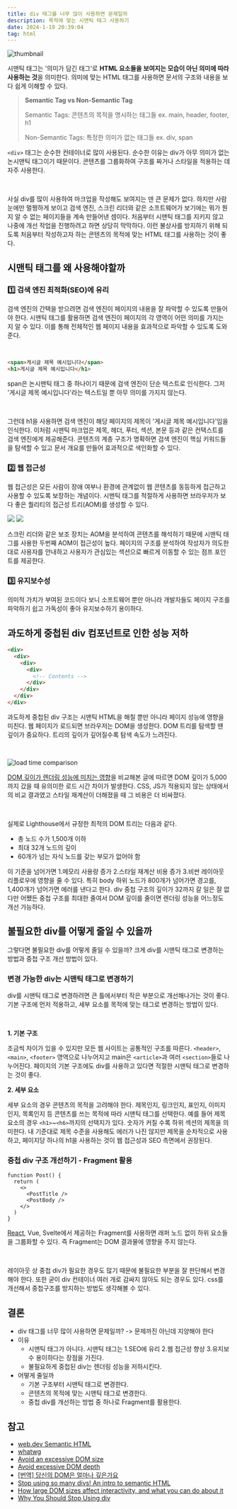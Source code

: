```yaml
---
title: div 태그를 너무 많이 사용하면 문제일까
description: 목적에 맞는 시맨틱 태그 사용하기
date: 2024-1-19 20:39:04
tag: html
---
```


![thumbnail](/images/posts/html/overusing-div/1.png)

시맨틱 태그는 '의미가 담긴 태그'로 **HTML 요소들을 보여지는 모습이 아닌 의미에 따라 사용하는 것**을 의미한다.
의미에 맞는 HTML 태그를 사용하면 문서의 구조와 내용을 보다 쉽게 이해할 수 있다.

> **Semantic Tag vs Non-Semantic Tag**
>
> Semantic Tags: 콘텐츠의 목적을 명시하는 태그들 ex. main, header, footer, h1
>
> Non-Semantic Tags: 특정한 의미가 없는 태그들 ex. div, span

`<div>` 태그는 순수한 컨테이너로 많이 사용된다.
순수한 이유는 div가 아무 의미가 없는 논시맨틱 태그이기 때문이다.
콘텐츠를 그룹화하여 구조를 짜거나 스타일을 적용하는 데 자주 사용한다.

<br />

사실 div를 많이 사용하여 마크업을 작성해도 보여지는 덴 큰 문제가 없다.
하지만 사람 눈에만 멀쩡하게 보이고 검색 엔진, 스크린 리더와 같은 소프트웨어가 보기에는 뭐가 뭔지 알 수 없는 페이지들을 계속 만들어낸 셈이다.
처음부터 시맨틱 태그를 지키지 않고 나중에 개선 작업을 진행하려고 하면 상당히 막막하다.
이런 불상사를 방지하기 위해 되도록 처음부터 작성하고자 하는 콘텐츠의 목적에 맞는 HTML 태그를 사용하는 것이 좋다.

## 시맨틱 태그를 왜 사용해야할까

### 1️⃣ 검색 엔진 최적화(SEO)에 유리

검색 엔진의 간택을 받으려면 검색 엔진이 페이지의 내용을 잘 파악할 수 있도록 만들어야 한다.
시맨틱 태그를 활용하면 검색 엔진이 페이지의 각 영역이 어떤 의미를 가지는 지 알 수 있다.
이를 통해 전체적인 웹 페이지 내용을 효과적으로 파악할 수 있도록 도와준다.

<br />

```html
<span>게시글 제목 예시입니다</span>
<h1>게시글 제목 예시입니다</h1>
```

span은 논시맨틱 태그 중 하나이기 때문에 검색 엔진이 단순 텍스트로 인식한다.
그저 '게시글 제목 예시입니다'라는 텍스트일 뿐 아무 의미를 가지지 않는다.

<br />

그런데 h1을 사용하면 검색 엔진이 해당 페이지의 제목이 '게시글 제목 예시입니다'임을 인식한다.
이처럼 시맨틱 마크업은 제목, 헤더, 푸터, 섹션, 본문 등과 같은 컨텍스트를 검색 엔진에게 제공해준다.
콘텐츠의 계층 구조가 명확하면 검색 엔진이 핵심 키워드들을 탐색할 수 있고 문서 개요를 만들어 효과적으로 색인화할 수 있다.

### 2️⃣ 웹 접근성

웹 접근성은 모든 사람이 장애 여부나 환경에 관계없이 웹 콘텐츠를 동등하게 접근하고 사용할 수 있도록 보장하는 개념이다.
시맨틱 태그를 적절하게 사용하면 브라우저가 보다 좋은 퀄리티의 접근성 트리(AOM)를 생성할 수 있다.

<div
  style={{
    display: 'flex',
    flexWrap: 'wrap',
    gap: '8px',
    width: '100%',
    justifyContent: 'center',
  }}
>
  <img src="/images/posts/html/overusing-div/2.png" />
  <img src="/images/posts/html/overusing-div/3.png" />
</div>

스크린 리더와 같은 보조 장치는 AOM을 분석하여 콘텐츠를 해석하기 때문에 시맨틱 태그를 사용한 두번째 AOM이 접근성이 높다.
페이지의 구조를 분석하여 작성자가 의도한대로 사용자를 안내하고
사용자가 관심있는 섹션으로 빠르게 이동할 수 있는 점프 포인트를 제공한다.

### 3️⃣ 유지보수성

의미적 가치가 부여된 코드이다 보니 소프트웨어 뿐만 아니라 개발자들도 페이지 구조를 파악하기 쉽고 가독성이 좋아 유지보수하기 용이하다.

## 과도하게 중첩된 div 컴포넌트로 인한 성능 저하

```html
<div>
  <div>
    <div>
      <div>
        <!-- Contents -->
      </div>
    </div>
  </div>
</div>
```

과도하게 중첩된 div 구조는 시맨틱 HTML을 해칠 뿐만 아니라 페이지 성능에 영향을 미친다.
웹 페이지가 로드되면 브라우저는 DOM을 생성한다.
DOM 트리를 탐색할 땐 깊이가 중요하다. 트리의 깊이가 깊어질수록 탐색 속도가 느려진다.

<br />

![load time comparison](/images/posts/html/overusing-div/4.png)

[DOM 깊이가 렌더링 성능에 미치는 영향](https://velog.io/@eunbinn/how-deep-is-your-dom)을 비교해본 글에 따르면 DOM 깊이가 5,000까지 갔을 때 유의미한 로드 시간 차이가 발생한다.
CSS, JS가 적용되지 않는 상태에서의 비교 결과였고 스타일 재계산이 더해졌을 때 그 비용은 더 비싸졌다.

<br />

실제로 Lighthouse에서 규정한 최적의 DOM 트리는 다음과 같다.

- 총 노드 수가 1,500개 이하
- 최대 32개 노드의 깊이
- 60개가 넘는 자식 노드를 갖는 부모가 없어야 함

이 기준을 넘어가면 1.메모리 사용량 증가 2.스타일 재계산 비용 증가 3.비싼 레이아웃 리플로우에 영향을 줄 수 있다.
특히 body 하위 노드가 800개가 넘어가면 경고를, 1,400개가 넘어가면 에러를 낸다고 한다.
div 중첩 구조의 깊이가 32까지 갈 일은 잘 없다만 어쨌든 중첩 구조를 최대한 줄여서 DOM 깊이를 줄이면 렌더링 성능을 어느정도 개선 가능하다.

## 불필요한 div를 어떻게 줄일 수 있을까

그렇다면 불필요한 div를 어떻게 줄일 수 있을까?
크게 div를 시맨틱 태그로 변경하는 방법과 중첩 구조 개선 방법이 있다.

### 변경 가능한 div는 시맨틱 태그로 변경하기

div를 시맨틱 태그로 변경하려면 큰 틀에서부터 작은 부분으로 개선해나가는 것이 좋다.
기본 구조에 먼저 적용하고, 세부 요소를 목적에 맞는 태그로 변경하는 방법이 있다.

<br />

**1. 기본 구조**

조금씩 차이가 있을 수 있지만 모든 웹 사이트는 공통적인 구조를 따른다.
`<header>`, `<main>`, `<footer>` 영역으로 나누어지고 main은 `<article>`과 여러 `<section>`들로 나누어진다.
페이지의 기본 구조에도 div를 사용하고 있다면 적절한 시맨틱 태그로 변경하는 것이 좋다.

**2. 세부 요소**

세부 요소의 경우 콘텐츠의 목적을 고려해야 한다.
제목인지, 링크인지, 표인지, 이미지인지, 목록인지 등 콘텐츠를 쓰는 목적에 따라 시맨틱 태그를 선택한다.
예를 들어 제목 요소의 경우 `<h1>`~`<h6>`까지의 선택지가 있다.
숫자가 커질 수록 하위 섹션의 제목을 의미한다.
내 기준대로 제목 수준을 사용해도 에러가 나진 않지만 제목을 순차적으로 사용하고, 페이지당 하나의 h1을 사용하는 것이 웹 접근성과 SEO 측면에서 권장된다.

### 중첩 div 구조 개선하기 - Fragment 활용

```tsx
function Post() {
  return (
    <>
      <PostTitle />
      <PostBody />
    </>
  )
}
```

[React](https://ko.react.dev/reference/react/Fragment), Vue, Svelte에서 제공하는 Fragment를 사용하면 래퍼 노드 없이 하위 요소들을 그룹화할 수 있다.
즉 Fragment는 DOM 결과물에 영향을 주지 않는다.

<br />

레이아웃 상 중첩 div가 필요한 경우도 많기 때문에 불필요한 부분을 잘 판단해서 변경해야 한다.
또한 굳이 div 컨테이너 여러 개로 감싸지 않아도 되는 경우도 있다.
css를 개선해서 중첩구조를 방지하는 방법도 생각해볼 수 있다.

## 결론

- div 태그를 너무 많이 사용하면 문제일까? -> 문제까진 아닌데 지양해야 한다
- 이유
  - 시맨틱 태그가 아니다. 시맨틱 태그는 1.SEO에 유리 2.웹 접근성 향상 3.유지보수 용이하다는 장점을 가진다.
  - 불필요하게 중첩된 div는 렌더링 성능을 저하시킨다.
- 어떻게 줄일까
  - 기본 구조부터 시맨틱 태그로 변경한다.
  - 콘텐츠의 목적에 맞는 시맨틱 태그로 변경한다.
  - 중첩 div를 개선하는 방법 중 하나로 Fragment를 활용한다.

## 참고

- [web.dev Semantic HTML](https://web.dev/learn/html/semantic-html?hl=en)
- [whatwg](https://html.spec.whatwg.org/multipage/dom.html#semantics-2)
- [Avoid an excessive DOM size](https://docs.wp-rocket.me/article/1412-avoid-an-excessive-dom-size)
- [Avoid excessive DOM depth](https://sitebulb.com/hints/performance/avoid-excessive-dom-depth/)
- [[번역] 당신의 DOM은 얼마나 깊은가요](https://velog.io/@eunbinn/how-deep-is-your-dom)
- [Stop using so many divs! An intro to semantic HTML](https://dev.to/kenbellows/stop-using-so-many-divs-an-intro-to-semantic-html-3i9i)
- [How large DOM sizes affect interactivity, and what you can do about it](https://web.dev/articles/dom-size-and-interactivity)
- [Why You Should Stop Using div](https://javascript.plainenglish.io/why-you-should-stop-using-div-adf3a534c25)
